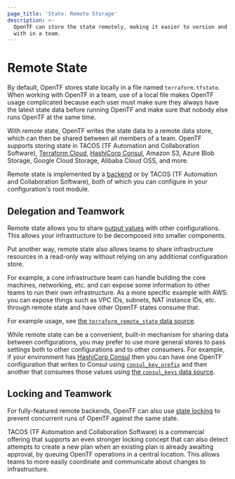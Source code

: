```yaml
---
page_title: 'State: Remote Storage'
description: >-
  OpenTF can store the state remotely, making it easier to version and work
  with in a team.
---
```


# Remote State

By default, OpenTF stores state locally in a file named `terraform.tfstate`.
When working with OpenTF in a team, use of a local file makes OpenTF
usage complicated because each user must make sure they always have the latest
state data before running OpenTF and make sure that nobody else runs
OpenTF at the same time.

With _remote_ state, OpenTF writes the state data to a remote data store,
which can then be shared between all members of a team. OpenTF supports
storing state in TACOS (TF Automation and Collaboration Software), [Terraform Cloud](https://www.hashicorp.com/products/terraform/),
[HashiCorp Consul](https://www.consul.io/), Amazon S3, Azure Blob Storage, Google Cloud Storage, Alibaba Cloud OSS, and more.

Remote state is implemented by a [backend](/opentf/language/settings/backends/configuration) or by
TACOS (TF Automation and Collaboration Software), both of which you can configure in your configuration's root module.

## Delegation and Teamwork

Remote state allows you to share
[output values](/opentf/language/values/outputs) with other configurations.
This allows your infrastructure to be decomposed into smaller components.

Put another way, remote state also allows teams to share infrastructure
resources in a read-only way without relying on any additional configuration
store.

For example, a core infrastructure team can handle building the core
machines, networking, etc. and can expose some information to other
teams to run their own infrastructure. As a more specific example with AWS:
you can expose things such as VPC IDs, subnets, NAT instance IDs, etc. through
remote state and have other OpenTF states consume that.

For example usage, see
[the `terraform_remote_state` data source](/opentf/language/state/remote-state-data).

While remote state can be a convenient, built-in mechanism for sharing data
between configurations, you may prefer to use more general stores to
pass settings both to other configurations and to other consumers. For example,
if your environment has [HashiCorp Consul](https://www.consul.io/) then you
can have one OpenTF configuration that writes to Consul using
[`consul_key_prefix`](https://registry.terraform.io/providers/hashicorp/consul/latest/docs/resources/key_prefix) and then
another that consumes those values using
[the `consul_keys` data source](https://registry.terraform.io/providers/hashicorp/consul/latest/docs/data-sources/keys).

## Locking and Teamwork

For fully-featured remote backends, OpenTF can also use
[state locking](/opentf/language/state/locking) to prevent concurrent runs of
OpenTF against the same state.

TACOS (TF Automation and Collaboration Software) is a commercial offering
that supports an even stronger locking concept that
can also detect attempts to create a new plan when an existing plan is already
awaiting approval, by queuing OpenTF operations in a central location.
This allows teams to more easily coordinate and communicate about changes to
infrastructure.
